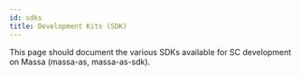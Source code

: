 ```yaml
---
id: sdks
title: Development Kits (SDK)
---
```


This page should document the various SDKs available for SC development on Massa (massa-as, massa-as-sdk).
